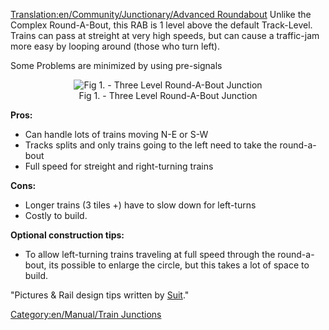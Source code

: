 [[Translation:en/Community/Junctionary/Advanced Roundabout]]
Unlike the Complex Round-A-Bout, this RAB is 1 level above the default Track-Level. Trains can pass at streight at very high speeds, but can cause a traffic-jam more easy by looping around (those who turn left).

Some Problems are minimized by using pre-signals 

<center>[[File:en/Threelevelroundabout.png|center|frame|Fig 1. - Three Level Round-A-Bout Junction]]</center>


'''Pros:'''
*Can handle lots of trains moving N-E or S-W
*Tracks splits and only trains going to the left need to take the round-a-bout
*Full speed for streight and right-turning trains

'''Cons:'''
*Longer trains (3 tiles +) have to slow down for left-turns
*Costly to build.

'''Optional construction tips:'''
*To allow left-turning trains traveling at full speed through the round-a-bout, its possible to enlarge the circle, but this takes a lot of space to build.


"Pictures & Rail design tips written by [http://www.rebell.at/ Suit]."

[[Category:en/Manual/Train Junctions]]